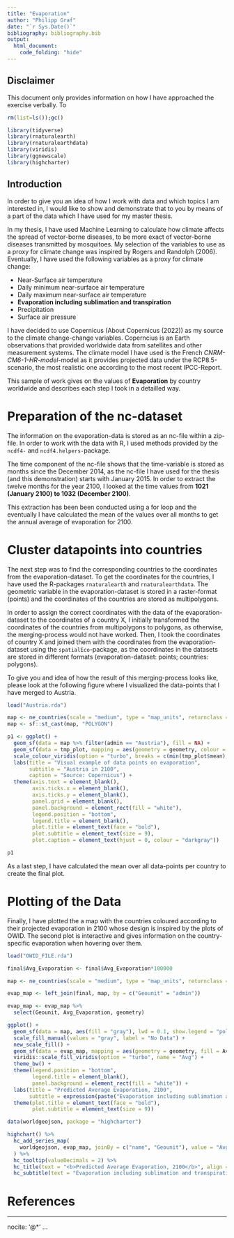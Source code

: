 ```yaml
---
title: "Evaporation"
author: "Philipp Graf"
date: "`r Sys.Date()`"
bibliography: bibliography.bib
output: 
  html_document: 
    code_folding: "hide" 
---
```


## Disclaimer

This document only provides information on how I have approached the exercise verbally. To 

```r

rm(list=ls());gc()

library(tidyverse)
library(rnaturalearth)
library(rnaturalearthdata)
library(viridis)
library(ggnewscale)
library(highcharter) 
```

## Introduction

In order to give you an idea of how I work with data and which topics I am interested in, I would like to show and demonstrate that to you by means of a part of the data which I have used for my master thesis.

In my thesis, I have used Machine Learning to calculate how climate affects the spread of vector-borne diseases, to be more exact of vector-borne diseases transmitted by mosquitoes. My selection of the variables to use as a proxy for climate change was inspired by Rogers and Randolph (2006). Eventually, I have used the following variables as a proxy for climate change:

- Near-Surface air temperature
- Daily minimum near-surface air temperature
- Daily maximum near-surface air temperature
- **Evaporation including sublimation and transpiration**
- Precipitation
- Surface air pressure

I have decided to use Copernicus (About Copernicus (2022)) as my source to the climate change-change variables. Coperncius is an Earth observations that provided worldwide data from satellites and other measurement systems. The climate model I have used is the French *CNRM-CM6-1-HR-model*-model as it provides projected data under the RCP8.5-scenario, the most realistic one according to the most recent IPCC-Report.

This sample of work gives on the values of **Evaporation** by country worldwide and describes each step I took in a detailled way.

# Preparation of the nc-dataset

The information on the evaporation-data is stored as an nc-file within a zip-file. In order to work with the data with R, I used methods provided by the `ncdf4-` and `ncdf4.helpers-`package. 

The time component of the nc-file shows that the time-variable is stored as months since the December 2014, as the nc-file I have used for the thesis (and this demonstration) starts with January 2015. In order to extract the twelve months for the year 2100, I looked at the time values from **1021 (January 2100) to 1032 (December 2100)**. 

This extraction has been been conducted using a for loop and the eventually I have calculated the mean of the values over all months to get the annual average of evaporation for 2100.

# Cluster datapoints into countries

The next step was to find the corresponding countries to the coordinates from the evaporation-dataset. To get the coordinates for the countries, I have used the R-packages `rnaturalearth` and `rnaturalearthdata`. The geometric variable in the evaporation-dataset is stored in a raster-format (points) and the coordinates of the countries are stored as multipolygons.

In order to assign the correct coordinates with the data of the evaporation-dataset to the coordinates of a country X, I initially transformed the coordinates of the countries from multipolygons to polygons, as otherwise, the merging-process would not have worked. Then, I took the coordinates of country X and joined them with the coordinates from the evaporation-dataset using the `spatialEco`-package, as the coordinates in the datasets are stored in different formats (evaporation-dataset: points; countries: polygons).

To give you and idea of how the result of this merging-process looks like, please look at the following figure where I visualized the data-points that I have merged to Austria.

```r

load("Austria.rda")

map <- ne_countries(scale = "medium", type = "map_units", returnclass = "sf")
map <- sf::st_cast(map, "POLYGON")

p1 <- ggplot() +
  geom_sf(data = map %>% filter(admin == "Austria"), fill = NA) +
  geom_sf(data = tmp_plot, mapping = aes(geometry = geometry, colour = mean), show.legend = "polygon") +
  scale_colour_viridis(option = "turbo", breaks = c(min(tmp_plot$mean), max(tmp_plot$mean))) +
  labs(title = "Visual example of data points on evaporation",
       subtitle = "Austria in 2100",
       caption = "Source: Copernicus") +
  theme(axis.text = element_blank(),
        axis.ticks.x = element_blank(),
        axis.ticks.y = element_blank(),
        panel.grid = element_blank(),
        panel.background = element_rect(fill = "white"),
        legend.position = "bottom",
        legend.title = element_blank(),
        plot.title = element_text(face = "bold"),
        plot.subtitle = element_text(size = 9),
        plot.caption = element_text(hjust = 0, colour = "darkgray"))

p1

```

As a last step, I have calculated the mean over all data-points per country to create the final plot.

# Plotting of the Data

Finally, I have plotted the a map with the countries coloured according to their projected evaporation in 2100 whose design is inspired by the plots of OWID. The second plot is interactive and gives information on the country-specific evaporation when hovering over them.

```r

load("OWID_FILE.rda")

final$Avg_Evaporation <- final$Avg_Evaporation*100000

map <- ne_countries(scale = "medium", type = "map_units", returnclass = "sf")

evap_map <- left_join(final, map, by = c("Geounit" = "admin"))

evap_map <- evap_map %>% 
  select(Geounit, Avg_Evaporation, geometry)

ggplot() +
  geom_sf(data = map, aes(fill = "gray"), lwd = 0.1, show.legend = "polygon") +
  scale_fill_manual(values = "gray", label = "No Data") +
  new_scale_fill() +
  geom_sf(data = evap_map, mapping = aes(geometry = geometry, fill = Avg_Evaporation), lwd = 0) +
  viridis::scale_fill_viridis(option = "turbo", name = "Avg") +
  theme_bw() +
  theme(legend.position = "bottom",
        legend.title = element_blank(),
        panel.background = element_rect(fill = "white")) +
  labs(title = "Predicted Average Evaporation, 2100",
       subtitle = expression(paste("Evaporation including sublimation and transpiration, measured in kg ", m^-2, " ", s^-1, "multiplied by 100,000.")))+
  theme(plot.title = element_text(face = "bold"),
        plot.subtitle = element_text(size = 9))

data(worldgeojson, package = "highcharter")

highchart() %>% 
  hc_add_series_map(
    worldgeojson, evap_map, joinBy = c("name", "Geounit"), value = "Avg_Evaporation", name = "Average Evaporation"
  ) %>% 
  hc_tooltip(valueDecimals = 2) %>% 
  hc_title(text = "<b>Predicted Average Evaporation, 2100</b>", align = "left") %>% 
  hc_subtitle(text = "Evaporation including sublimation and transpiration, measured in kg<sup>-2</sup> s<sup>-1</sup> multiplied by 100,000.", useHTML = TRUE, align = "left")

```

# References

---
nocite: '@*'
...
